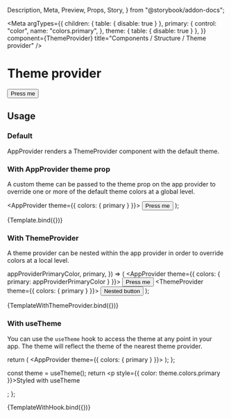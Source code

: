   Description,
  Meta,
  Preview,
  Props,
  Story,
} from "@storybook/addon-docs";

<Meta
  argTypes={{
    children: { table: { disable: true } },
    primary: {
      control: "color",
      name: "colors.primary",
    },
    theme: { table: { disable: true } },
  }}
  component={ThemeProvider}
  title="Components / Structure / Theme provider"
/>

# Theme provider

<Description of={ThemeProvider} />

<Preview withToolbar>
  <Story argTypes={{ primary: { table: { disable: true } } }} name="Example">
    <AppProvider>
      <Button>Press me</Button>
    </AppProvider>
  </Story>
</Preview>

<Props of={ThemeProvider} />

## Usage

### Default

AppProvider renders a ThemeProvider component with the default theme.

### With AppProvider theme prop

A custom theme can be passed to the theme prop on the app provider to override one or more
of the default theme colors at a global level.

  <AppProvider theme={{ colors: { primary } }}>
    <Button>Press me</Button>
  </AppProvider>
);

<Preview withToolbar>
  <Story args={{ primary: "#4800ba" }} name="AppProvider theme prop">
    {Template.bind({})}
  </Story>
</Preview>

### With ThemeProvider

A theme provider can be nested within the app provider in order to override colors at a
local level.

  appProviderPrimaryColor,
  primary,
}) => (
  <AppProvider theme={{ colors: { primary: appProviderPrimaryColor } }}>
    <ButtonGroup>
      <Button>Press me</Button>
      <ThemeProvider theme={{ colors: { primary } }}>
        <Button>Nested button</Button>
      </ThemeProvider>
    </ButtonGroup>
  </AppProvider>
);

<Preview withToolbar>
  <Story
    argTypes={{
      appProviderPrimaryColor: {
        control: "color",
        name: "AppProvider colors.primary",
      },
    }}
    args={{ primary: "#4800ba" }}
    name="Custom theme"
  >
    {TemplateWithThemeProvider.bind({})}
  </Story>
</Preview>

### With useTheme

You can use the `useTheme` hook to access the theme at any point in your app. The theme
will reflect the theme of the nearest theme provider.

  return (
    <AppProvider theme={{ colors: { primary } }}>
      <WithUseTheme />
    </AppProvider>
  );
};

  const theme = useTheme();
  return <p style={{ color: theme.colors.primary }}>Styled with useTheme</p>;
};

<Preview withToolbar>
  <Story args={{ primary: "#4800ba" }} name="useTheme hook">
    {TemplateWithHook.bind({})}
  </Story>
</Preview>
